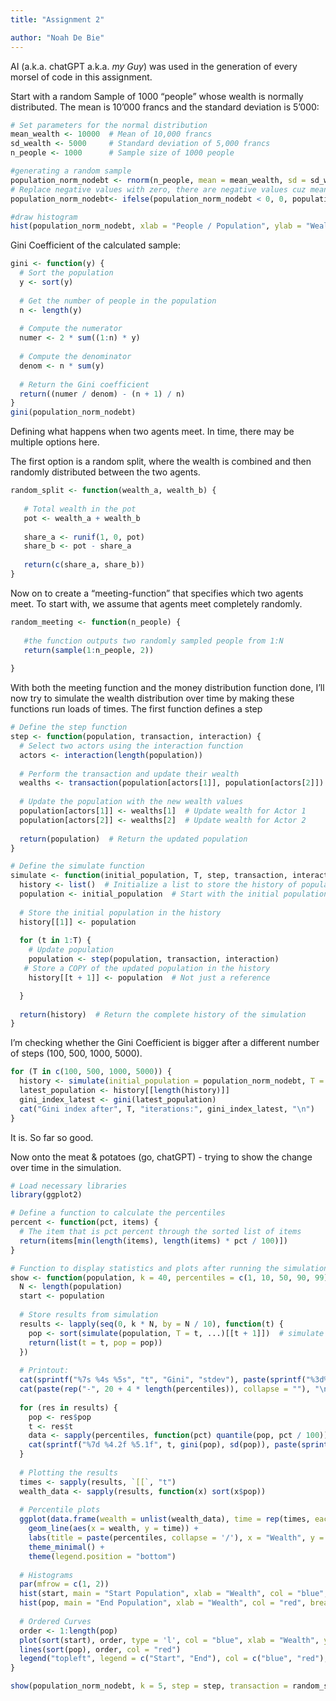 ```yaml
---
title: "Assignment 2"

author: "Noah De Bie"
---
```


::: {.callout-caution appearance="simple"}
AI (a.k.a. chatGPT a.k.a. *my Guy*) was used in the generation of every morsel of code in this assignment.
:::

Start with a random Sample of 1000 "people" whose wealth is normally distributed. The mean is 10'000 francs and the standard deviation is 5'000:

```r
# Set parameters for the normal distribution
mean_wealth <- 10000  # Mean of 10,000 francs
sd_wealth <- 5000     # Standard deviation of 5,000 francs
n_people <- 1000      # Sample size of 1000 people

#generating a random sample
population_norm_nodebt <- rnorm(n_people, mean = mean_wealth, sd = sd_wealth)
# Replace negative values with zero, there are negative values cuz mean/sd=2
population_norm_nodebt<- ifelse(population_norm_nodebt < 0, 0, population_norm_nodebt)

#draw histogram
hist(population_norm_nodebt, xlab = "People / Population", ylab = "Wealth", breaks = 25)

```

Gini Coefficient of the calculated sample:

```r
gini <- function(y) {
  # Sort the population
  y <- sort(y)
  
  # Get the number of people in the population
  n <- length(y)
  
  # Compute the numerator
  numer <- 2 * sum((1:n) * y)
  
  # Compute the denominator
  denom <- n * sum(y)
  
  # Return the Gini coefficient
  return((numer / denom) - (n + 1) / n)
}
gini(population_norm_nodebt)
```

Defining what happens when two agents meet. In time, there may be multiple options here.

The first option is a random split, where the wealth is combined and then randomly distributed between the two agents.

```r
random_split <- function(wealth_a, wealth_b) {
   
   # Total wealth in the pot
   pot <- wealth_a + wealth_b
   
   share_a <- runif(1, 0, pot)
   share_b <- pot - share_a
   
   return(c(share_a, share_b))
}
```

Now on to create a "meeting-function" that specifies which two agents meet. To start with, we assume that agents meet completely randomly.

```r
random_meeting <- function(n_people) {
   
   #the function outputs two randomly sampled people from 1:N
   return(sample(1:n_people, 2))
   
}
```

With both the meeting function and the money distribution function done, I'll now try to simulate the wealth distribution over time by making these functions run loads of times. The first function defines a step

```r
# Define the step function
step <- function(population, transaction, interaction) {
  # Select two actors using the interaction function
  actors <- interaction(length(population))
  
  # Perform the transaction and update their wealth
  wealths <- transaction(population[actors[1]], population[actors[2]])
  
  # Update the population with the new wealth values
  population[actors[1]] <- wealths[1]  # Update wealth for Actor 1
  population[actors[2]] <- wealths[2]  # Update wealth for Actor 2
  
  return(population)  # Return the updated population
}

# Define the simulate function
simulate <- function(initial_population, T, step, transaction, interaction) {
  history <- list()  # Initialize a list to store the history of populations
  population <- initial_population  # Start with the initial population
  
  # Store the initial population in the history
  history[[1]] <- population
  
  for (t in 1:T) {
    # Update population
    population <- step(population, transaction, interaction)  
   # Store a COPY of the updated population in the history
    history[[t + 1]] <- population  # Not just a reference

  }
  
  return(history)  # Return the complete history of the simulation
}

```

I'm checking whether the Gini Coefficient is bigger after a different number of steps (100, 500, 1000, 5000).

```r
for (T in c(100, 500, 1000, 5000)) {
  history <- simulate(initial_population = population_norm_nodebt, T = T, step = step, transaction = random_split, interaction = random_meeting)
  latest_population <- history[[length(history)]]
  gini_index_latest <- gini(latest_population)
  cat("Gini index after", T, "iterations:", gini_index_latest, "\n")
}

```

It is. So far so good.

Now onto the meat & potatoes (go, chatGPT) - trying to show the change over time in the simulation.

```r
# Load necessary libraries
library(ggplot2)

# Define a function to calculate the percentiles
percent <- function(pct, items) {
  # The item that is pct percent through the sorted list of items
  return(items[min(length(items), length(items) * pct / 100)])
}

# Function to display statistics and plots after running the simulation
show <- function(population, k = 40, percentiles = c(1, 10, 50, 90, 99), ...) {
  N <- length(population)
  start <- population
  
  # Store results from simulation
  results <- lapply(seq(0, k * N, by = N / 10), function(t) {
    pop <- sort(simulate(population, T = t, ...)[[t + 1]])  # simulate returns a list
    return(list(t = t, pop = pop))
  })
  
  # Printout:
  cat(sprintf("%7s %4s %5s", "t", "Gini", "stdev"), paste(sprintf("%3d%%", percentiles), collapse = " "), "\n")
  cat(paste(rep("-", 20 + 4 * length(percentiles)), collapse = ""), "\n")
  
  for (res in results) {
    pop <- res$pop
    t <- res$t
    data <- sapply(percentiles, function(pct) quantile(pop, pct / 100))  # Percentiles
    cat(sprintf("%7d %4.2f %5.1f", t, gini(pop), sd(pop)), paste(sprintf("%4.0f", data), collapse = " "), "\n")
  }
  
  # Plotting the results
  times <- sapply(results, `[[`, "t")
  wealth_data <- sapply(results, function(x) sort(x$pop))
  
  # Percentile plots
  ggplot(data.frame(wealth = unlist(wealth_data), time = rep(times, each = N))) +
    geom_line(aes(x = wealth, y = time)) +
    labs(title = paste(percentiles, collapse = '/'), x = "Wealth", y = "Time") +
    theme_minimal() +
    theme(legend.position = "bottom")
  
  # Histograms
  par(mfrow = c(1, 2))
  hist(start, main = "Start Population", xlab = "Wealth", col = "blue", breaks = 30)
  hist(pop, main = "End Population", xlab = "Wealth", col = "red", breaks = 30)
  
  # Ordered Curves
  order <- 1:length(pop)
  plot(sort(start), order, type = 'l', col = "blue", xlab = "Wealth", ylab = "Order", main = "Ordered Curves")
  lines(sort(pop), order, col = "red")
  legend("topleft", legend = c("Start", "End"), col = c("blue", "red"), lty = 1)
}

show(population_norm_nodebt, k = 5, step = step, transaction = random_split, interaction = random_meeting)



```
